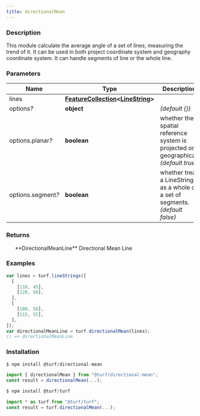 ```yaml
---
title: directionalMean
---
```



### Description

This module calculate the average angle of a set of lines, measuring the trend of it.
It can be used in both project coordinate system and geography coordinate system.
It can handle segments of line or the whole line.

### Parameters

| Name                    | Type                                                                                                                                       | Description                                                                         |
| ----------------------- | ------------------------------------------------------------------------------------------------------------------------------------------ | ----------------------------------------------------------------------------------- |
| lines                   | **[FeatureCollection](https://tools.ietf.org/html/rfc7946#section-3.3)\<[LineString](https://tools.ietf.org/html/rfc7946#section-3.1.4)>** |                                                                                     |
| options<i>?</i>         | **object**                                                                                                                                 | _(default \{})_                                                                     |
| options.planar<i>?</i>  | **boolean**                                                                                                                                | whether the spatial reference system is projected or geographical. _(default true)_ |
| options.segment<i>?</i> | **boolean**                                                                                                                                | whether treat a LineString as a whole or a set of segments. _(default false)_       |

### Returns

<ul>
  **DirectionalMeanLine** Directional Mean Line

</ul>

### Examples

```javascript
var lines = turf.lineStrings([
  [
    [110, 45],
    [120, 50],
  ],
  [
    [100, 50],
    [115, 55],
  ],
]);
var directionalMeanLine = turf.directionalMean(lines);
// => directionalMeanLine
```

### Installation

```javascript
$ npm install @turf/directional-mean

import { directionalMean } from "@turf/directional-mean";
const result = directionalMean(...);
```

```javascript
$ npm install @turf/turf

import * as turf from "@turf/turf";
const result = turf.directionalMean(...);
```
